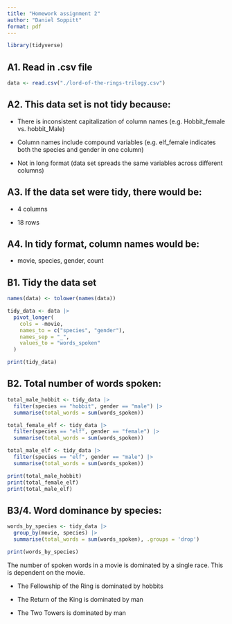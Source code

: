 ```yaml
---
title: "Homework assignment 2"
author: "Daniel Soppitt"
format: pdf
---
```


```r
library(tidyverse)
```

## A1. Read in .csv file

```r
data <- read.csv("./lord-of-the-rings-trilogy.csv")
```

## A2. This data set is not tidy because:

-   There is inconsistent capitalization of column names (e.g. Hobbit_female vs. hobbit_Male)

-   Column names include compound variables (e.g. elf_female indicates both the species and gender in one column)

-   Not in long format (data set spreads the same variables across different columns)

## A3. If the data set were tidy, there would be:

-   4 columns

-   18 rows

## A4. In tidy format, column names would be:

-   movie, species, gender, count

## B1. Tidy the data set

```r
names(data) <- tolower(names(data))

tidy_data <- data |> 
  pivot_longer(
    cols = -movie,
    names_to = c("species", "gender"),
    names_sep = "_",
    values_to = "words_spoken"
  )

print(tidy_data)
```

## B2. Total number of words spoken:

```r
total_male_hobbit <- tidy_data |> 
  filter(species == "hobbit", gender == "male") |> 
  summarise(total_words = sum(words_spoken))

total_female_elf <- tidy_data |> 
  filter(species == "elf", gender == "female") |> 
  summarise(total_words = sum(words_spoken))

total_male_elf <- tidy_data |> 
  filter(species == "elf", gender == "male") |> 
  summarise(total_words = sum(words_spoken))

print(total_male_hobbit)
print(total_female_elf)
print(total_male_elf)
```

## B3/4. Word dominance by species:

```r
words_by_species <- tidy_data |> 
  group_by(movie, species) |> 
  summarise(total_words = sum(words_spoken), .groups = 'drop')

print(words_by_species)
```

The number of spoken words in a movie is dominated by a single race. This is dependent on the movie.

-   The Fellowship of the Ring is dominated by hobbits

-   The Return of the King is dominated by man

-   The Two Towers is dominated by man
